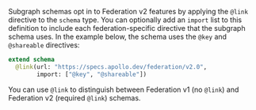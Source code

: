 Subgraph schemas opt in to Federation v2 features by applying the `@link` directive to the `schema` type. You can optionally add an `import` list to this definition to include each federation-specific directive that the subgraph schema uses. In the example below, the schema uses the `@key` and `@shareable` directives:

```graphql
extend schema
  @link(url: "https://specs.apollo.dev/federation/v2.0",
        import: ["@key", "@shareable"])
```

<Tip>

You can use `@link` to distinguish between Federation v1 (no `@link`) and Federation v2 (required `@link`) schemas.

</Tip>
